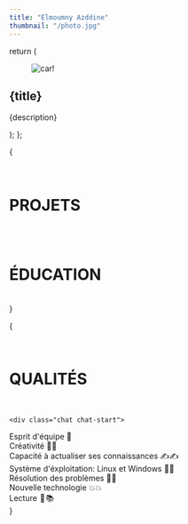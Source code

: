 ```yaml
---
title: "Elmoumny Azddine"
thumbnail: "/photo.jpg"
---
```



<HeroSection />

  return (
    <div className="card  glass shadow-md lg:w-96">
      <figure>
        <img src={image} alt="car!" className="w-full" />
      </figure>
      <div className="card-body">
        <h2 className="card-title">{title}</h2>
        <p>{description}</p>
        <div className="card-actions justify-end"></div>
      </div>
    </div>
  );
};

{

<div class="px-1 md:px-4 w-full lg:px-12 space-y-2">
<br/>
<h1>PROJETS</h1>
<br/>

<div class="flex flex-wrap w-full gap-3 lg:justify-evenly">
<ProjectCard image="/projets/improblem.png" title="Maximisation d'influence dans les réseaux complexes Flask" description="Identifier les noeuds les plus importantes au sein d'un réseaux en utilisant l'algorithme AHP et les techniques d'analyse des réseaux."/>
<ProjectCard image="/projets/compiler.jpg" title="Compilateur D'algorithme : (Flex ,Bison & C#)" description="Implementer un Compilateur qui permet d'exécuter le langage algorithmique"/>

</div>
<br/>
<h1>ÉDUCATION</h1>
    <br/>

<div class="flex flex-wrap w-full gap-3 justify-evenly">
<ProjectCard image="/projets/caddiayyad.png" title="Licence Fondamentale" description="Faculté des sciences Semlalia à Marrakech
Science mathématiques et informatiques"/>
<ProjectCard image="/projets/h2.jpeg" title="Bacclauréat en Sciences Mathématiques B" description="Lycée Hassan 2. Guéliz Marrakech"/>
</div>
    </div>
}

{

<div class="px-2 w-full lg:px-12 space-y-2">
<br/>
<h1>QUALITÉS</h1>
<br/>

    <div class="chat chat-start">

  <div class="chat-bubble chat-bubble-accent">Esprit d'équipe 👥
</div>
</div>
<div class="chat chat-end">
  <div class="chat-bubble chat-bubble-info">Créativité 💫💫
</div>
</div>
<div class="chat chat-start">
  <div class="chat-bubble chat-bubble-accent">Capacité à actualiser ses connaissances ✍️✍️
</div>
</div>
<div class="chat chat-end">
  <div class="chat-bubble chat-bubble-info">Système d'éxploitation: Linux et Windows 🦾🦾
</div>
</div>
<div class="chat chat-start">
  <div class="chat-bubble chat-bubble-accent">Résolution des problèmes 🧠🧠
</div>
</div>
<div class="chat chat-end">
  <div class="chat-bubble chat-bubble-info">
Nouvelle technologie 💥💥
  
  </div>
</div>
<div class="chat chat-start ">
  <div class="chat-bubble chat-bubble-accent">Lecture  📘 📚 </div>
</div>
    </div>
}

